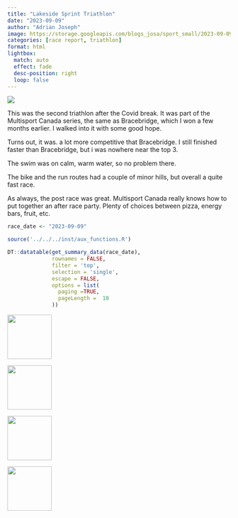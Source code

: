 ```yaml
---
title: "Lakeside Sprint Triathlon"
date: "2023-09-09"
author: "Adrian Joseph"
image: https://storage.googleapis.com/blogs_josa/sport_small/2023-09-09_LAKESIDE_SPRINT_TRIATHLON/img/00.png
categories: [race report, triathlon]
format: html
lightbox:
  match: auto
  effect: fade
  desc-position: right
  loop: false
---
```

![](https://storage.googleapis.com/blogs_josa/sport_small/2023-09-09_LAKESIDE_SPRINT_TRIATHLON/img/00.png)

This was the second triathlon after the Covid break. It was part of the Multisport Canada series, the same as Bracebridge, which I won a few months earlier. I walked into it with some good hope.

Turns out, it was. a lot more competitive that Bracebridge. I still finished faster than Bracebridge, but i was nowhere near the top 3.

The swim was on calm, warm water, so no problem there.

The bike and the run routes had a couple of minor hills, but overall a quite fast race.

As always, the post race was great. Multisport Canada really knows how to put together an after race party. Plenty of choices between pizza, energy bars, fruit, etc.



```r
race_date <- "2023-09-09"

source('../../../inst/aux_functions.R')

DT::datatable(get_summary_data(race_date),
              rownames = FALSE,
              filter = 'top',
              selection = 'single',
              escape = FALSE,
              options = list(
                paging =TRUE,
                pageLength =  10
              ))
```





::: {layout-ncol=4}
![](https://storage.googleapis.com/blogs_josa/sport_small/2023-09-09_LAKESIDE_SPRINT_TRIATHLON/img/00.png){ width="100" group="hi" }

![](https://storage.googleapis.com/blogs_josa/sport_small/2023-09-09_LAKESIDE_SPRINT_TRIATHLON/img/01.png){ width="100" group="hi" }

![](https://storage.googleapis.com/blogs_josa/sport_small/2023-09-09_LAKESIDE_SPRINT_TRIATHLON/img/02.png){ width="100" group="hi" }

![](https://storage.googleapis.com/blogs_josa/sport_small/2023-09-09_LAKESIDE_SPRINT_TRIATHLON/img/03.png){ width="100" group="hi" }


:::
